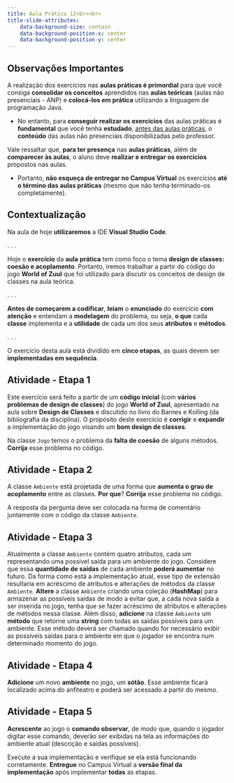 ```yaml
---
title: Aula Prática 12<br><br>
title-slide-attributes:
    data-background-size: contain
    data-background-position-x: center
    data-background-position-y: center
---
```


## Observações Importantes {}
::: {.fontsize80}
::: {.nonincremental}

A realização dos exercícios nas **aulas práticas é primordial** para que você consiga **consolidar os conceitos** aprendidos nas **aulas teóricas** (aulas não presenciais - ANP) e **colocá-los em prática** utilizando a linguagem de programação Java.

- No entanto, para **conseguir realizar os exercícios** das aulas práticas é **fundamental** que você tenha **estudado**, [antes das aulas práticas]{.underline}, o **conteúdo** das aulas não presenciais disponibilizadas pelo professor. 

Vale ressaltar que, **para ter presença** nas **aulas práticas**, além de **comparecer às aulas**, o aluno deve **realizar e entregar os exercícios** propostos nas aulas.

- Portanto, **não esqueça de entregar no Campus Virtual** os exercícios **até o término das aulas práticas** (mesmo que não tenha terminado-os completamente).
:::
:::


## Contextualização

:::{.fontsize90}
Na aula de hoje **utilizaremos** a IDE **Visual Studio Code**.
:::

. . .

:::{.fontsize90}
Hoje o **exercício** da **aula** **prática** tem como foco o tema **design de classes: coesão e acoplamento**. Portanto, iremos trabalhar a partir do código do jogo **World of Zuul** que foi utilizado para discutir os conceitos de design de classes na aula teórica.
:::

. . .

:::{.fontsize90}
**Antes de começarem a codificar**, **leiam** o **enunciado** do exercício **com atenção** e entendam a **modelagem** do problema, ou seja, **o que** cada **classe** implementa e a **utilidade** de cada um dos seus **atributos** e **métodos**.
:::

. . .

:::{.fontsize90}
O exercício desta aula está dividido em **cinco etapas**, as quais devem ser **implementadas em sequência**.
:::


## Atividade - Etapa 1
:::{.nonincremental .fontsize85}
Este exercício será feito a partir de um **código inicial** (com **vários problemas de design de classes**) do jogo **World of Zuul**, apresentado na aula sobre **Design de Classes** e discutido no livro do Barnes e Kolling (da bibliografia da disciplina). O propósito deste exercício é **corrigir** e **expandir** a implementação do jogo visando um **bom design de classes**. 

Na classe `Jogo` temos o problema da **falta de coesão** de alguns métodos. **Corrija** esse problema no código.
:::



## Atividade - Etapa 2
:::{.nonincremental .fontsize85}
A classe `Ambiente` está projetada de uma forma que **aumenta o grau de acoplamento** entre as classes. **Por que**? **Corrija** esse problema no código.

A resposta da pergunta deve ser colocada na forma de comentário juntamente com o código da classe `Ambiente`.
:::

## Atividade - Etapa 3
:::{.nonincremental .fontsize85}
Atualmente a classe `Ambiente` contém quatro atributos, cada um representando uma possível saída para um ambiente do jogo. Considere que essa **quantidade de saídas** de cada ambiente **poderá aumentar** no futuro. Da forma como está a implementação atual, esse tipo de extensão  resultaria em acréscimo de atributos e alterações de métodos da classe `Ambiente`. **Altere** a classe `Ambiente` criando uma coleção (**HashMap**) para armazenar as possíveis saídas de modo a evitar que, a cada nova saída a ser inserida no jogo, tenha que se fazer acréscimo de atributos e alterações de métodos nessa classe. Além disso, **adicione** na classe `Ambiente` um **método** que retorne uma **string** com todas as saídas possíveis para um ambiente. Esse método deverá ser chamado quando for necessário exibir as possíveis saídas para o ambiente em que o jogador se encontra num determinado momento do jogo.
:::

## Atividade - Etapa 4
:::{.nonincremental .fontsize85}
**Adicione** um novo **ambiente** no jogo, um **sótão**. Esse ambiente ficará localizado acima do anfiteatro e poderá ser acessado a partir do mesmo. 
:::


## Atividade - Etapa 5

:::{.nonincremental .fontsize85}
**Acrescente** ao jogo o **comando observar**, de modo que, quando o jogador digitar esse comando, deverão ser exibidas na tela as informações do ambiente atual (descrição e saídas possíveis). 
:::



:::{.callout-warning title="Atenção" icon=false .fontsize90}
Execute a sua implementação e verifique se ela está funcionando corretamente. **Entregue** no Campus Virtual a **versão final da implementação** após implementar **todas** as etapas.
:::
